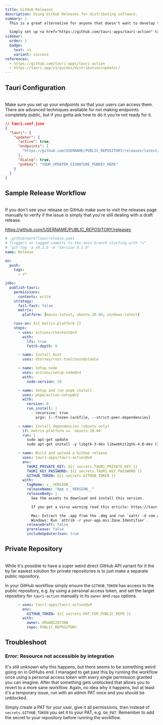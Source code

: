 ```yaml
---
title: GitHub Releases
description: Using GitHub Releases for distributing software.
summary: |
  This is a great alternative for anyone that doesn't want to develop their own custom server implementation. It's free to use and does everything you need.

  Simply set up <a href="https://github.com/tauri-apps/tauri-action" target="_blank">tauri-action</a> and it will handle building and pushing releases for you.
sidebar:
  order: 1
  badge:
    text: v1
    variant: success
references:
  - https://github.com/tauri-apps/tauri-action
  - https://tauri.app/v1/guides/distribution/updater/
---
```



## Tauri Configuration
<br/>
<SimonSays title="The endpoint must be publicly accessible">
Make sure you set up your endpoints so that your users can access them. There are advanced techniques available for not making endpoints completely public, but if you gotta ask how to do it you're not ready for it.
</SimonSays>

```json
// tauri.conf.json
{
  "tauri": {
    "updater": {
      "active": true,
      "endpoints": [
        "https://github.com/USERNAME/PUBLIC_REPOSITORY/releases/latest/download/latest.json"
      ],
      "dialog": true,
      "pubkey": "YOUR_UPDATER_SIGNATURE_PUBKEY_HERE"
    }
  }
}
```

## Sample Release Workflow
<br/>
<SimonSays title="Drafts don't show up on your front page.">
If you don't see your release on GitHub make sure to visit the releases page manually to verify if the issue is simply that you're still dealing with a draft release.

https://github.com/USERNAME/PUBLIC_REPOSITORY/releases
</SimonSays>

```yaml
# .github/workflows/release.yaml
# Triggers on tagged commits to the main branch starting with "v"
# `git tag -a v0.1.0 -m "Version 0.1.0"
name: Release

on:
  push:
    tags:
      - v*

jobs:
  publish-tauri:
    permissions:
      contents: write
    strategy:
      fail-fast: false
      matrix:
        platform: [macos-latest, ubuntu-20.04, windows-latest]

    runs-on: ${{ matrix.platform }}
    steps:
      - uses: actions/checkout@v4
        with:
          lfs: true
          fetch-depth: 0

      - name: Install Rust
        uses: dtolnay/rust-toolchain@stable

      - name: Setup node
        uses: actions/setup-node@v4
        with:
          node-version: 20

      - name: Setup and run pnpm install
        uses: pnpm/action-setup@v2
        with:
          version: 8
          run_install: |
            - recursive: true
              args: [--frozen-lockfile, --strict-peer-dependencies]

      - name: Install dependencies (ubuntu only)
        if: matrix.platform == 'ubuntu-20.04'
        run: |
          sudo apt-get update
          sudo apt-get install -y libgtk-3-dev libwebkit2gtk-4.0-dev libappindicator3-dev librsvg2-dev patchelf

      - name: Build and upload a GitHub release
        uses: tauri-apps/tauri-action@v0
        env:
          TAURI_PRIVATE_KEY: ${{ secrets.TAURI_PRIVATE_KEY }}
          TAURI_KEY_PASSWORD: ${{ secrets.TAURI_KEY_PASSWORD }}
          GITHUB_TOKEN: ${{ secrets.GITHUB_TOKEN }}
        with:
          tagName: v__VERSION__
          releaseName: "App v__VERSION__"
          releaseBody: |
            See the assets to download and install this version.

            If you get a virus warning read this article: https://tauri.by.simon.hyll.nu/concepts/security/false_positives/.

            Mac: Extract the .app from the .dmg and run `xattr -d com.apple.quarantine your-app.app`.
            Windows: Run `attrib -r your-app.msi:Zone.Identifier`.
          releaseDraft: false
          prerelease: false
          includeUpdaterJson: true
```

## Private Repository
<br/>
<SimonSays title="The easiest solution is making a second public repository">
While it's possible to have a super weird direct GitHub API variant for it the by far easiest solution for private repositories is to just make a separate public repository.

In your GitHub workflow simply ensure the `GITHUB_TOKEN` has access to the public repository, e.g. by using a personal access token, and set the target repository for `tauri-action` manually in its `owner` and `repo` options.
</SimonSays>

```yaml
      - uses: tauri-apps/tauri-action@v0
        env:
          GITHUB_TOKEN: ${{ secrets.PAT_FOR_PUBLIC_REPO }}
        with:
          owner: ORGANIZATION
          repo: PUBLIC_REPOSITORY
```

## Troubleshoot

### Error: Resource not accessible by integration

It's still unknown why this happens, but there seems to be something weird going on in GitHubs end. I managed to get past this by running the workflow once using a personal access token with every single permission granted you can imagine. After that something gets unblocked that allows you to revert to a more sane workflow. Again, no idea why it happens, but at least it's a temporary issue, run with an admin PAT once and you should be unblocked.

Simply create a PAT for your user, give it all permissions, then instead of `secrets.GITHUB_TOKEN` you set it to your PAT, e.g. `GH_PAT`. Remember to add the secret to your repository before running the workflow.
